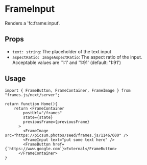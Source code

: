 # FrameInput

Renders a 'fc:frame:input'.

## Props

- `text: string`: The placeholder of the text input
- `aspectRatio: ImageAspectRatio`: The aspect ratio of the input. Acceptable values are '1:1' and '1:91' (default: '1:91')

## Usage


```tsx [./app/page.tsx]
import { FrameButton, FrameContainer, FrameImage } from "frames.js/next/server";

return function Home(){
    return <FrameContainer
        postUrl="/frames"
        state={state}
        previousFrame={previousFrame}
      >
        <FrameImage src="https://picsum.photos/seed/frames.js/1146/600" />
        <FrameInput text="put some text here" />
        <FrameButton href={`https://www.google.com`}>External</FrameButton>
      </FrameContainer>
}
```